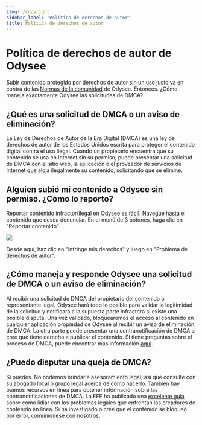 ---
slug: /copyright
sidebar_label: 'Política de derechos de autor'
title: Política de derechos de autor
---

# Política de derechos de autor de Odysee

Subir contenido protegido por derechos de autor sin un uso justo va en contra de las [Normas de la comunidad](https://help.odysee.tv/communityguidelines) de Odysee. Entonces. ¿Cómo maneja exactamente Odysee las solicitudes de DMCA?

## ¿Qué es una solicitud de DMCA o un aviso de eliminación?

La Ley de Derechos de Autor de la Era Digital (DMCA) es una ley de derechos de autor de los Estados Unidos escrita para proteger el contenido digital contra el uso ilegal. Cuando un propietario encuentra que su contenido se usa en Internet sin su permiso, puede presentar una solicitud de DMCA con el sitio web, la aplicación o el proveedor de servicios de Internet que aloja ilegalmente su contenido, solicitando que se elimine.

## Alguien subió mi contenido a Odysee sin permiso. ¿Cómo lo reporto?

Reportar contenido infractor/ilegal en Odysee es fácil. Navegue hasta el contenido que desea denunciar. En el menú de 3 botones, haga clic en "Reportar contenido".

![](https://i.imgur.com/mLXO17T.png)

Desde aquí, haz clic en "Infringe mis derechos" y luego en "Problema de derechos de autor".

## ¿Cómo maneja y responde Odysee una solicitud de DMCA o un aviso de eliminación?

Al recibir una solicitud de DMCA del propietario del contenido o representante legal, Odysee hará todo lo posible para validar la legitimidad de la solicitud y notificará a la supuesta parte infractora si existe una posible disputa. Una vez validado, bloquearemos el acceso al contenido en cualquier aplicación propiedad de Odysee al recibir un aviso de eliminación de DMCA. La otra parte puede presentar una contranotificación de DMCA si cree que tiene derecho a publicar el contenido. Si tiene preguntas sobre el proceso de DMCA, puede encontrar más información [aquí](https://www.dmca.com/faq/What-is-a-DMCA-Takedown?_ga=2.159224446.539423696.1634061780-1382771933.1616852399).

## ¿Puedo disputar una queja de DMCA?
Sí puedes. No podemos brindarle asesoramiento legal, así que consulte con su abogado local o grupo legal acerca de cómo hacerlo. También hay buenos recursos en línea para obtener información sobre las contranotificaciones de DMCA. La EFF ha publicado una [excelente guía](https://www.eff.org/issues/intellectual-property/guide-to-youtube-removals?_ga=2.164141691.539423696.1634061780-1382771933.1616852399) sobre cómo lidiar con los problemas legales que enfrentan los creadores de contenido en línea. Si ha investigado o cree que el contenido se bloqueó por error, comuníquese con nosotros.